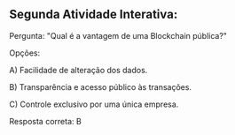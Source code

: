 ## **Segunda Atividade Interativa:**

Pergunta: "Qual é a vantagem de uma Blockchain pública?"

Opções:

A) Facilidade de alteração dos dados.

B) Transparência e acesso público às transações.

C) Controle exclusivo por uma única empresa.

Resposta correta: B